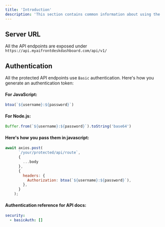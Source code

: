 ```yaml
---
title: 'Introduction'
description: 'This section contains common information about using the APIs'
---
```


## Server URL

All the API endpoints are exposed under `https://api.myaifrontdeskdashboard.com/api/v1/`

## Authentication

All the protected API endpoints use `Basic` authentication.
Here's how you generate an authentication token:

#### For JavaScript:

```javascript
btoa(`${username}:${password}`)
```

#### For Node.js:

```javascript
Buffer.from(`${username}:${password}`).toString('base64')
```

#### Here's how you pass them in javascript:
```javascript
await axios.post(
      `/your/protected/api/route`,
      {
        ...body
      },
      {
        headers: {
          Authorization: btoa(`${username}:${password}`),
        },
      }
    );
```


#### Authentication reference for API docs:
```yml
security:
  - basicAuth: []
```
